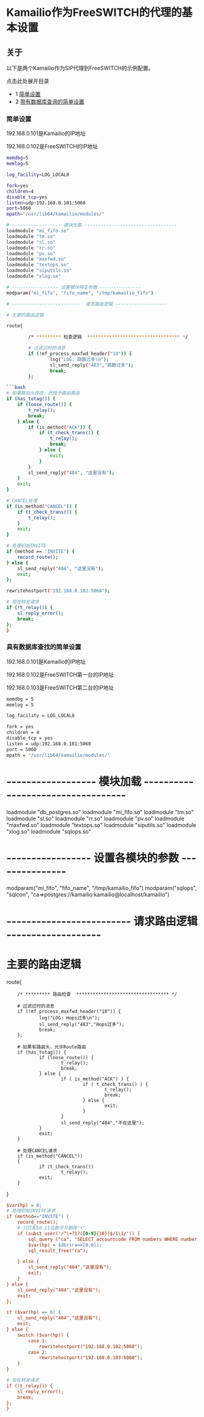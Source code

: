 # Kamailio作为FreeSWITCH的代理的基本设置

## 关于

以下是两个Kamailio作为SIP代理到FreeSWITCH的示例配置。

点击此处展开目录

* 1 [简单设置](#-freeswitch--kamailio-basic-setup-as-proxy-for-freeswitch-)
* 2 [带有数据库查询的简单设置](#simple-setup-with-database-lookup)

### 简单设置

192.168.0.101是Kamailio的IP地址

192.168.0.102是FreeSWITCH的IP地址

```bash
memdbg=5
memlog=5

log_facility=LOG_LOCAL0

fork=yes
children=4
disable_tcp=yes
listen=udp:192.168.0.101:5060
port=5060
mpath="/usr/lib64/kamailio/modules/"

# ------------------ 模块加载 ----------------------------------
loadmodule "mi_fifo.so"
loadmodule "tm.so"
loadmodule "sl.so"
loadmodule "rr.so"
loadmodule "pv.so"
loadmodule "maxfwd.so"
loadmodule "textops.so"
loadmodule "siputils.so"
loadmodule "xlog.so"

# ----------------- 设置模块特定参数 ---------------
modparam("mi_fifo", "fifo_name", "/tmp/kamailio_fifo")

# -------------------------  请求路由逻辑 -------------------

# 主要的路由逻辑

route{

        /* ********* 检查逻辑  ********************************** */

        # 过滤过时的消息
        if (!mf_process_maxfwd_header("10")) {
                log("LOG: 跳数过多\n");
                sl_send_reply("483","跳数过多");
                break;
        };

```bash
# 如果路由头存在，则授予路由路由
if (has_totag()) {
    if (loose_route()) {
        t_relay();
        break;
    } else {
        if (is_method("ACK")) {
            if (t_check_trans()) {
                t_relay();
                break;
            } else {
                exit;
            }
        }
        sl_send_reply("404", "这里没有");
    }
    exit;
}

# CANCEL处理
if (is_method("CANCEL")) {
    if (t_check_trans()) {
        t_relay();
    }
    exit;
}

# 处理初始INVITE
if (method == "INVITE") {
    record_route();
} else {
    sl_send_reply("404", "这里没有");
    exit;
};

rewritehostport("192.168.0.102:5060");

# 现在转发请求
if (!t_relay()) {
    sl_reply_error();
    break;
};
} 
```

### 具有数据库查找的简单设置

192.168.0.101是Kamailio的IP地址

192.168.0.102是FreeSWITCH第一台的IP地址

192.168.0.103是FreeSWITCH第二台的IP地址

```bash
memdbg = 5
memlog = 5

log_facility = LOG_LOCAL0

fork = yes
children = 4
disable_tcp = yes
listen = udp:192.168.0.101:5060
port = 5060
mpath = "/usr/lib64/kamailio/modules/"
```

# ------------------ 模块加载 ----------------------------------
loadmodule "db_postgres.so"
loadmodule "mi_fifo.so"
loadmodule "tm.so"
loadmodule "sl.so"
loadmodule "rr.so"
loadmodule "pv.so"
loadmodule "maxfwd.so"
loadmodule "textops.so"
loadmodule "siputils.so"
loadmodule "xlog.so"
loadmodule "sqlops.so"

# ----------------- 设置各模块的参数 ---------------
modparam("mi_fifo", "fifo_name", "/tmp/kamailio_fifo")
modparam("sqlops", "sqlcon", "ca=>postgres://kamailio:kamailio@localhost/kamailio")

# -------------------------  请求路由逻辑 -------------------

# 主要的路由逻辑

route{

        /* ********* 路由检查  ********************************** */

        # 过滤过时的消息
        if (!mf_process_maxfwd_header("10")) {
                log("LOG: Hops过多\n");
                sl_send_reply("483","Hops过多");
                break;
        };

        # 如果有路由头，允许Route路由
        if (has_totag()) {
                if (loose_route()) {
                        t_relay();
                        break;
                } else {
                        if ( is_method("ACK") ) {
                                if ( t_check_trans() ) {
                                        t_relay();
                                        break;
                                } else {
                                        exit;
                                }
                        }
                        sl_send_reply("404","不在这里");
                }
                exit;
        }

        # 处理CANCEL请求
        if (is_method("CANCEL"))
        {
                if (t_check_trans())
                        t_relay();
                exit;
        }
}

```ini
$var(hp) = 0;
# 处理初始INVITE请求
if (method=="INVITE") {
    record_route();
    # 只匹配10-11位数字并删除'+'
    if (subst_user('/^\+?1?([0-9]{10})$/1\1/')) {
        sql_query ("ca", "SELECT accountcode FROM numbers WHERE number = '$rU'", "ra");
        $var(hp) = $dbr(ra=>[0,0]);
        sql_result_free("ra");

    } else {
        sl_send_reply("404","这里没有");
        exit;
    }
} else {
    sl_send_reply("404","这里没有");
    exit;
};

if ($var(hp) == 0) {
    sl_send_reply("404","这里没有");
    exit;
} else {
    switch ($var(hp)) {
        case 1:
            rewritehostport("192.168.0.102:5060");
        case 2:
            rewritehostport("192.168.0.103:5060");
    }
}

# 现在转发请求
if (!t_relay()) {
    sl_reply_error(); 
    break; 
};
}
```
